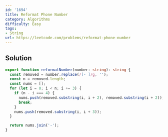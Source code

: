 ```yaml
---
id: '1694'
title: Reformat Phone Number
category: Algorithms
difficulty: Easy
tags:
- String
url: https://leetcode.com/problems/reformat-phone-number
---
```


## Solution

```typescript filename="solution.ts" copy
export function reformatNumber(number: string): string {
  const removed = number.replace(/[- ]/g, '');
  const n = removed.length;
  const nums = [];
  for (let i = 0; i < n; i += 3) {
    if (n - i === 4) {
      nums.push(removed.substring(i, i + 2), removed.substring(i + 2));
      break;
    }
    nums.push(removed.substring(i, i + 3));
  }

  return nums.join('-');
}
```

